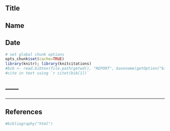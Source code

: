 ## Title
## Name
## Date
```r
# set global chunk options
opts_chunk$set(cache=TRUE)
library(knitr); library(knitcitations)
#bib <- read.bibtex(file.path(getwd(), "REPORT", basename(getOption("bib.loc"))))
#cite in text using `r citet(bib[1])`
```
------
------
------
## References
```r
#bibliography("html") 
```
